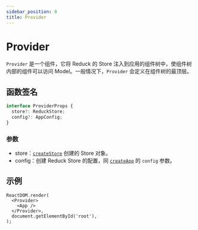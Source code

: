 ```yaml
---
sidebar_position: 8
title: Provider
---
```

# Provider


<ReduckTip />

`Provider` 是一个组件，它将 Reduck 的 Store 注入到应用的组件树中，使组件树内部的组件可以访问 Model。一般情况下，`Provider` 会定义在组件树的最顶层。

## 函数签名

```ts
interface ProviderProps {
  store?: ReduckStore;
  config?: AppConfig;
}
```

### 参数

- store：[`createStore`](./create-store.mdx) 创建的 Store 对象。
- config：创建 Reduck Store 的配置，同 [`createApp`](./create-app.mdx) 的 `config` 参数。

## 示例

```tsx title="应用入口文件"
ReactDOM.render(
  <Provider>
    <App />
  </Provider>,
  document.getElementById('root'),
);
```
